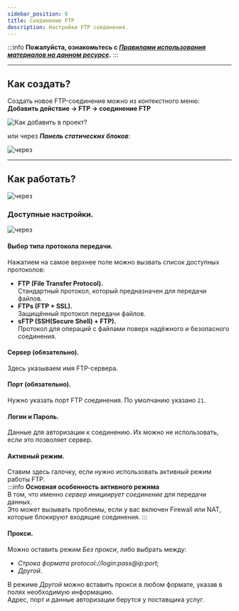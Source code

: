```yaml
---
sidebar_position: 6
title: Соединение FTP
description: Настройки FTP соединения.
---  
```

:::info **Пожалуйста, ознакомьтесь с [*Правилами использования материалов на данном ресурсе*](../../Disclaimer).**
:::  
_______________________________________________  
## Как создать?  
Создать новое FTP-соединение можно из контекстного меню:  
**Добавить действие → FTP → соединение FTP** 

![Как добавить в проект?](./assets/FTP_Connect/FTP_Connect_pic1.png)  

или через ***Панель статических блоков***:  

![через](./assets/FTP_Connect/FTP_Connect_pic2.png)  
_______________________________________________
## Как работать?  
![через](./assets/FTP_Connect/FTP_Connect_pic3.png)  

### Доступные настройки.  
![через](./assets/FTP_Connect/FTP_Connect_pic4.png)  

#### Выбор типа протокола передачи.  
Нажатием на самое верхнее поле можно вызвать список доступных протоколов:  
- **FTP (File Transfer Protocol).**  
Cтандартный протокол, который предназначен для передачи файлов.  
- **FTPs (FTP + SSL).**  
Защищённый протокол передачи файлов.  
- **sFTP (SSH(Secure Shell) + FTP).**  
Протокол для операций с файлами поверх надёжного и безопасного соединения.  

#### Сервер (обязательно).  
Здесь указываем имя FTP-сервера.  

#### Порт (обязательно).  
Нужно указать порт FTP соединения. По умолчанию указано `21`.  

#### Логин и Пароль.  
Данные для авторизации к соединению. Их можно не использовать, если это позволяет сервер.  

#### Активный режим.  
Ставим здесь галочку, если нужно использовать активный режим работы FTP.  
:::info **Основная особенность активного режима**  
В том, что именно *сервер инициирует соединение* для передачи данных.  
Это может вызывать проблемы, если у вас включен Firewall или NAT, которые блокируют входящие соединения.
::: 

#### Прокси.  
Можно оставить режим *Без прокси*, либо выбрать между:  
- *Строка формата protocol://login:pass@ip:port*;  
- *Другой*.  

В режиме *Другой* можно вставить прокси в любом формате, указав в полях необходимую информацию.  
Адрес, порт и данные авторизации берутся у поставщика услуг.